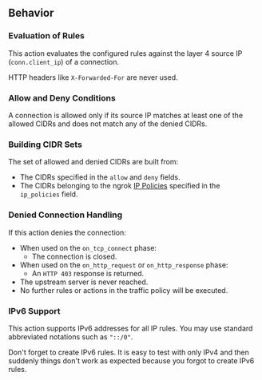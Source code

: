 ## Behavior

### Evaluation of Rules

This action evaluates the configured rules against the layer 4 source IP
(`conn.client_ip`) of a connection.

HTTP headers like `X-Forwarded-For` are never used.

### Allow and Deny Conditions

A connection is allowed only if its source IP matches at least one of the
allowed CIDRs and does not match any of the denied CIDRs.

### Building CIDR Sets

The set of allowed and denied CIDRs are built from:

- The CIDRs specified in the `allow` and `deny` fields.
- The CIDRs belonging to the ngrok [IP Policies](/api-reference/ippolicies/list)
  specified in the `ip_policies` field.

### Denied Connection Handling

If this action denies the connection:

- When used on the `on_tcp_connect` phase:
  - The connection is closed.
- When used on the `on_http_request` or `on_http_response` phase:
  - An `HTTP 403` response is returned.
- The upstream server is never reached.
- No further rules or actions in the traffic policy will be executed.

### IPv6 Support

This action supports IPv6 addresses for all IP rules. You may use standard
abbreviated notations such as `"::/0"`.

Don't forget to create IPv6 rules. It is easy to test with only IPv4 and then
suddenly things don't work as expected because you forgot to create IPv6 rules.
